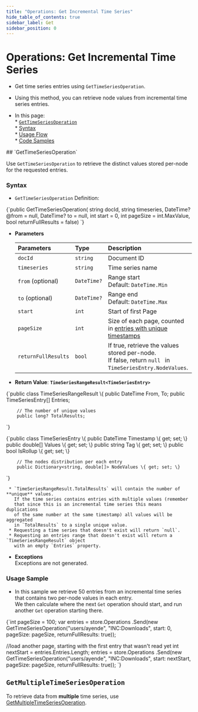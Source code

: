 ```yaml
---
title: "Operations: Get Incremental Time Series"
hide_table_of_contents: true
sidebar_label: Get
sidebar_position: 0
---
```



# Operations: Get Incremental Time Series
<Admonition type="note" title="Note">

* Get time series entries using `GetTimeSeriesOperation`.  
* Using this method, you can retrieve node values from incremental time series entries.  

* In this page:  
      * [`GetTimeSeriesOperation`](../../../../../document-extensions/timeseries/incremental-time-series/client-api/operations/get.mdx#gettimeseriesoperation)  
         * [Syntax](../../../../../document-extensions/timeseries/incremental-time-series/client-api/operations/get.mdx#syntax)  
         * [Usage Flow](../../../../../document-extensions/timeseries/incremental-time-series/client-api/operations/get.mdx#usage-flow)  
         * [Code Samples](../../../../../document-extensions/timeseries/incremental-time-series/client-api/operations/get.mdx#usage-sample)  

</Admonition>
## `GetTimeSeriesOperation`

Use `GetTimeSeriesOperation` to retrieve the distinct values stored per-node for the requested entries.  
### Syntax

* `GetTimeSeriesOperation` Definition:  
<TabItem value="incremental_declaration_GetTimeSeriesOperation" label="incremental_declaration_GetTimeSeriesOperation">
<CodeBlock language="csharp">
{`public GetTimeSeriesOperation(
    string docId, string timeseries, DateTime? @from = null,
    DateTime? to = null, int start = 0, int pageSize = int.MaxValue, 
    bool returnFullResults = false)
`}
</CodeBlock>
</TabItem>

* **Parameters**  

    | Parameters | Type | Description |
    |:-------------|:-------------|:-------------|
    | `docId` | `string` | Document ID |
    | `timeseries` | `string` | Time series name |
    | `from` (optional) | `DateTime?` | Range start  <br/> Default: `DateTime.Min` ||
    | `to` (optional) | `DateTime?` | Range end  <br/> Default: `DateTime.Max` ||
    | `start` | `int` | Start of first Page |
    | `pageSize` | `int` | Size of each page, counted in [entries with unique timestamps](../../../../../document-extensions/timeseries/incremental-time-series/overview.mdx#incremental-time-series-structure) |
    | `returnFullResults` | `bool` | If true, retrieve the values stored per-node. <br/> If false, return `null ` in `TimeSeriesEntry.NodeValues`. |
     

* **Return Value**: **`TimeSeriesRangeResult<TimeSeriesEntry>`**  
<TabItem value="csharp" label="csharp">
<CodeBlock language="csharp">
{`public class TimeSeriesRangeResult 
    \{
        public DateTime From, To;
        public TimeSeriesEntry[] Entries;
        
        // The number of unique values
        public long? TotalResults; 
        
`}
</CodeBlock>
</TabItem>

<TabItem value="csharp" label="csharp">
<CodeBlock language="csharp">
{`public class TimeSeriesEntry 
    \{
        public DateTime Timestamp \{ get; set; \}
        public double[] Values \{ get; set; \}
        public string Tag \{ get; set; \}
        public bool IsRollup \{ get; set; \}
        
        // The nodes distribution per each entry
        public Dictionary<string, double[]> NodeValues \{ get; set; \} 
`}
</CodeBlock>
</TabItem>

     * `TimeSeriesRangeResult.TotalResults` will contain the number of **unique** values.  
       If the time series contains entries with multiple values (remember 
       that since this is an incremental time series this means duplications 
       of the same number at the same timestamp) all values will be aggregated 
       in `TotalResults` to a single unique value.  
     * Requesting a time series that doesn't exist will return `null`.  
     * Requesting an entries range that doesn't exist will return a `TimeSeriesRangeResult` object 
       with an empty `Entries` property.  

* **Exceptions**  
  Exceptions are not generated.  
### Usage Sample

* In this sample we retrieve 50 entries from an incremental time series that contains 
  two per-node values in each entry.  
  We then calculate where the next `Get` operation should start, and run another `Get` 
  operation starting there.  
<TabItem value="incremental_GetTimeSeriesOperation" label="incremental_GetTimeSeriesOperation">
<CodeBlock language="csharp">
{`int pageSize = 100;
var entries = store.Operations
                  .Send(new GetTimeSeriesOperation("users/ayende",
                   "INC:Downloads", start: 0, pageSize: pageSize, 
                   returnFullResults: true));

//load another page, starting with the first entry that wasn't read yet
int nextStart = entries.Entries.Length;
entries = store.Operations
                  .Send(new GetTimeSeriesOperation("users/ayende",
                   "INC:Downloads", start: nextStart, pageSize: pageSize, 
                   returnFullResults: true));
`}
</CodeBlock>
</TabItem>  



## `GetMultipleTimeSeriesOperation`

To retrieve data from **multiple** time series, 
use [GetMultipleTimeSeriesOperation](../../../../../document-extensions/timeseries/client-api/operations/get.mdx#getmultipletimeseriesoperation).  



